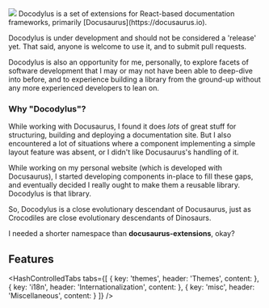 



<Meta title="About Docodylus"/>

<img src={DocodylusBanner}/>
Docodylus is a set of extensions for React-based documentation frameworks, primarily [Docusaurus](https://docusaurus.io).

Docodylus is under development and should not be considered a 'release' yet. That said, anyone is welcome to use it, and to submit pull requests.

Docodylus is also an opportunity for me, personally, to explore facets of software development that I may or may not have been able to deep-dive into before, and to experience building a library from the ground-up without any more experienced developers to lean on.

### Why "Docodylus"?
While working with Docusaurus, I found it does _lots_ of great stuff
for structuring, building and deploying a documentation site. But I
also encountered a lot of situations where a component implementing a simple layout feature was absent, or I didn't like Docusaurus's handling of it.

While working on my personal website (which is developed with
Docusaurus), I started developing components in-place to fill these gaps, and
eventually decided I really ought to make them a reusable library. Docodylus is that library.

So, Docodylus is a close evolutionary descendant of Docusaurus, just as Crocodiles are close evolutionary descendants of Dinosaurs.

I needed a shorter namespace than **docusaurus-extensions**, okay?

## Features
<HashControlledTabs 
    tabs={[
        { key: 'themes', header: 'Themes', content: <ThemeDocs/> },
        { key: 'i18n', header: 'Internationalization', content: <I18nDocs/> },
        { key: 'misc', header: 'Miscellaneous', content: <MiscDocs/>}
    ]}
/>
